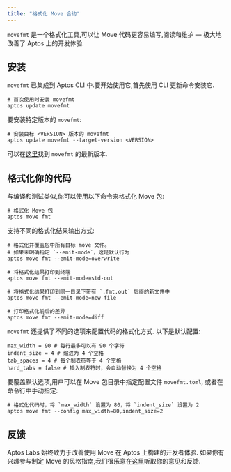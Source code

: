 ```yaml
---
title: "格式化 Move 合约"
---
```


`movefmt` 是一个格式化工具,可以让 Move 代码更容易编写,阅读和维护 — 极大地改善了 Aptos 上的开发体验.

## 安装

`movefmt` 已集成到 Aptos CLI 中.要开始使用它,首先使用 CLI 更新命令安装它.

```shellscript filename="Terminal"
# 首次使用时安装 movefmt
aptos update movefmt
```

要安装特定版本的 `movefmt`:

```shellscript filename="Terminal"
# 安装目标 <VERSION> 版本的 movefmt
aptos update movefmt --target-version <VERSION>
```

可以在[这里](https://github.com/movebit/movefmt/releases)找到 `movefmt` 的最新版本.

## 格式化你的代码

与编译和测试类似,你可以使用以下命令来格式化 Move 包:

```shellscript filename="Terminal"
# 格式化 Move 包
aptos move fmt
```

支持不同的格式化结果输出方式:

```shellscript filename="Terminal"
# 格式化并覆盖包中所有目标 move 文件。
# 如果未明确指定 `--emit-mode`，这是默认行为
aptos move fmt --emit-mode=overwrite

# 将格式化结果打印到终端
aptos move fmt --emit-mode=std-out

# 将格式化结果打印到同一目录下带有 `.fmt.out` 后缀的新文件中
aptos move fmt --emit-mode=new-file

# 打印格式化前后的差异
aptos move fmt --emit-mode=diff
```

`movefmt` 还提供了不同的选项来配置代码的格式化方式.
以下是默认配置:

```
max_width = 90 # 每行最多可以有 90 个字符
indent_size = 4 # 缩进为 4 个空格
tab_spaces = 4 # 每个制表符等于 4 个空格
hard_tabs = false # 插入制表符时，会自动替换为 4 个空格
```

要覆盖默认选项,用户可以在 Move 包目录中指定配置文件 `movefmt.toml`,
或者在命令行中手动指定:

```shellscript filename="Terminal"
# 格式化代码时，将 `max_width` 设置为 80，将 `indent_size` 设置为 2
aptos move fmt --config max_width=80,indent_size=2
```

## 反馈

Aptos Labs 始终致力于改善使用 Move 在 Aptos 上构建的开发者体验.
如果你有兴趣参与制定 Move 的风格指南,我们很乐意在[这里](https://github.com/movebit/movefmt/issues)听取你的意见和反馈.
